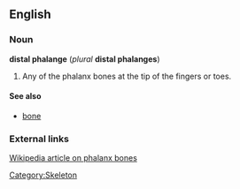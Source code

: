 ==English==
===Noun===
'''distal phalange''' (''plural'' '''distal phalanges''')

# Any of the phalanx bones at the tip of the fingers or toes.

====See also====
*[[bone]]

===External links===
[[w:phalanx bones|Wikipedia article on phalanx bones]]

[[Category:Skeleton]]